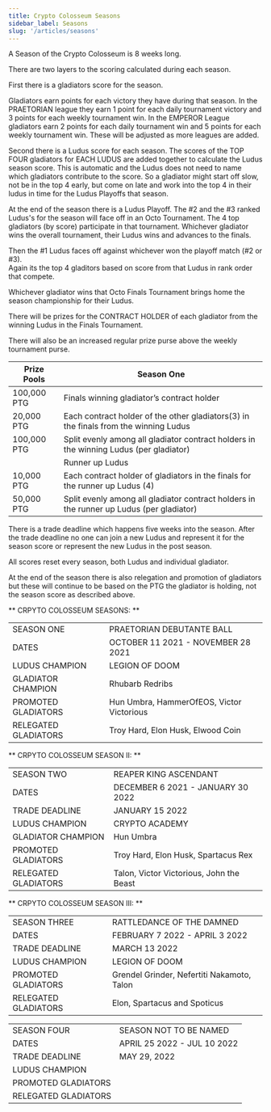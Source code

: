 ```yaml
---
title: Crypto Colosseum Seasons
sidebar_label: Seasons
slug: '/articles/seasons'
---
```


A Season of the Crypto Colosseum is 8 weeks long.

There are two layers to the scoring calculated during each season.

First there is a gladiators score for the season.

Gladiators earn points for each victory they have during that season.
In the PRAETORIAN league they earn 1 point for each daily tournament victory and 3 points for each weekly tournament win.
In the EMPEROR League gladiators earn 2 points for each daily tournament win and 5 points for each weekly tournament win.
These will be adjusted as more leagues are added.

Second there is a Ludus score for each season.
The scores of the TOP FOUR gladiators for EACH LUDUS are added together to calculate the Ludus season score.
This is automatic and the Ludus does not need to name which gladiators contribute to the score.
So a gladiator might start off slow, not be in the top 4 early, but come on late and work into the 
top 4 in their ludus in time for the Ludus Playoffs that season.

At the end of the season there is a Ludus Playoff.
The #2 and the #3 ranked Ludus's for the season will face off in an Octo Tournament.
The 4 top gladiators (by score) participate in that tournament.
Whichever gladiator wins the overall tournament, their Ludus wins and advances to the finals.

Then the #1 Ludus faces off against whichever won the playoff match (#2 or #3).  
Again its the top 4 gladitors based on score from that Ludus in rank order that compete.

Whichever gladiator wins that Octo Finals Tournament brings home the season championship for their Ludus.

There will be prizes for the CONTRACT HOLDER of each gladiator from the winning Ludus in the Finals Tournament.

There will also be an increased regular prize purse above the weekly tournament purse. 

| Prize Pools | Season One |
|---    |---    |
| 100,000 PTG   | Finals winning gladiator’s contract holder |
| 20,000 PTG    | Each contract holder of the other gladiators(3) in the finals from the winning Ludus |
| 100,000 PTG   | Split evenly among all gladiator contract holders in the winning Ludus (per gladiator) |
| | Runner up Ludus |
| 10,000 PTG    | Each contract holder  of gladiators in the finals for the runner up Ludus (4)|
| 50,000 PTG    | Split evenly among all gladiator contract holders in the runner up Ludus (per gladiator) |

There is a trade deadline which happens five weeks into the season.
After the trade deadline no one can join a new Ludus and represent it for the season score or represent the new Ludus in the post season.

All scores reset every season, both Ludus and individual gladiator.

At the end of the season there is also relegation and promotion of gladiators but these will continue to be 
based on the PTG the gladiator is holding, not the season score as described above.

** CRPYTO COLOSSEUM SEASONS: **

|  |  |
|---    |---    |
| SEASON ONE    | PRAETORIAN DEBUTANTE BALL |
| DATES | OCTOBER 11 2021 - NOVEMBER 28 2021 |
| LUDUS CHAMPION    |  LEGION OF DOOM |
| GLADIATOR CHAMPION    |  Rhubarb Redribs |
| PROMOTED GLADIATORS   | Hun Umbra, HammerOfEOS, Victor Victorious  |
| RELEGATED GLADIATORS  | Troy Hard, Elon Husk, Elwood Coin  |


** CRPYTO COLOSSEUM SEASON II: **

|  |  |
|---    |---    |
| SEASON TWO    | REAPER KING ASCENDANT |
| DATES | DECEMBER 6 2021 - JANUARY 30 2022 |
| TRADE DEADLINE | JANUARY 15 2022 |
| LUDUS CHAMPION    | CRYPTO ACADEMY |
| GLADIATOR CHAMPION    |  Hun Umbra |
| PROMOTED GLADIATORS   | Troy Hard, Elon Husk, Spartacus Rex |
| RELEGATED GLADIATORS  |  Talon, Victor Victorious, John the Beast |

** CRPYTO COLOSSEUM SEASON III: **

|  |  |
|---    |---    |
| SEASON THREE    | RATTLEDANCE OF THE DAMNED |
| DATES | FEBRUARY 7 2022 - APRIL 3 2022 |
| TRADE DEADLINE | MARCH 13 2022 |
| LUDUS CHAMPION    | LEGION OF DOOM |
| PROMOTED GLADIATORS   | Grendel Grinder, Nefertiti Nakamoto, Talon  |
| RELEGATED GLADIATORS  | Elon, Spartacus and Spoticus  |

|  |  |
|---    |---    |
| SEASON FOUR    | SEASON NOT TO BE NAMED |
| DATES | APRIL 25 2022 - JUL 10 2022 |
| TRADE DEADLINE |  MAY 29, 2022 |
| LUDUS CHAMPION    |  |
| PROMOTED GLADIATORS   |   |
| RELEGATED GLADIATORS  |   |
